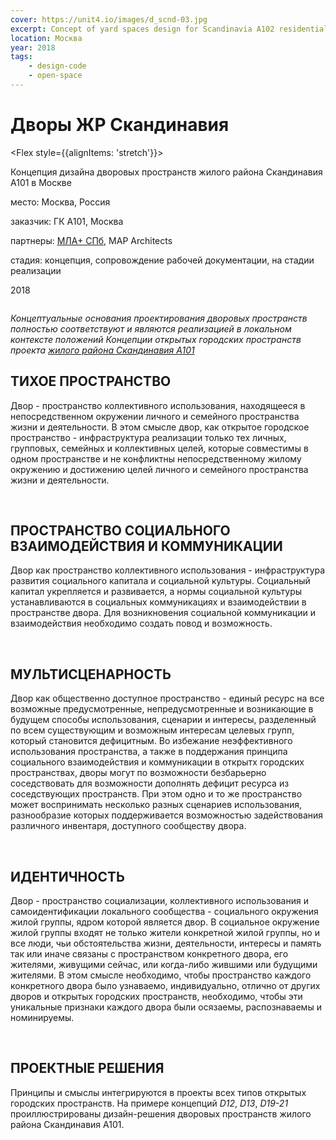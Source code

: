 ```yaml
---
cover: https://unit4.io/images/d_scnd-03.jpg
excerpt: Concept of yard spaces design for Scandinavia A102 residential district, New Moscow, Russia
location: Москва
year: 2018
tags:
    - design-code
    - open-space
---
```


# Дворы ЖР Скандинавия

<Flex style={{alignItems: 'stretch'}}>
<Flex col>

Концепция дизайна дворовых пространств жилого района Скандинавия А101 в Москве

</Flex>

<div>
<p><BlackHighlight>место:</BlackHighlight> Москва, Россия</p>

<p><BlackHighlight>заказчик:</BlackHighlight> ГК А101, Москва</p>

[]()<p><BlackHighlight>партнеры:</BlackHighlight> [МЛА+ СПб](https://www.mlaplus.com/), MAP Architects</p>

<p><BlackHighlight>стадия:</BlackHighlight> концепция, сопровождение рабочей документации, на стадии реализации</p>

2018
</div>
</Flex>


<Image src="/images/d_scnd-09.jpg" width={4177} height={1658} alt="" />

_Концептуальные основания проектирования дворовых пространств полностью соответствуют и являются
реализацией в локальном контексте положений Концепции открытых городских пространств проекта
[жилого района Скандинавия А101](/scnd-gb)_


## ТИХОЕ ПРОСТРАНСТВО

Двор - пространство коллективного использования, находящееся в непосредственном окружении личного
и семейного пространства жизни и деятельности.
В этом смысле двор, как открытое городское пространство - инфраструктура реализации только тех личных,
групповых, семейных и коллективных целей,
которые совместимы в одном пространстве и не конфликтны непосредственному жилому окружению и
достижению целей личного и семейного пространства жизни и деятельности.

<Image src="/images/d_scnd-07.jpg" width={1772} height={997} alt="" />

<Image src="/images/d_scnd-08.jpg" width={1772} height={997} alt="" />

## ПРОСТРАНСТВО СОЦИАЛЬНОГО ВЗАИМОДЕЙСТВИЯ И КОММУНИКАЦИИ

Двор как пространство коллективного использования - инфраструктура развития социального
капитала и социальной культуры. Социальный капитал укрепляется и развивается,
а нормы социальной культуры устанавливаются в социальных коммуникациях и взаимодействии
в пространстве двора.
Для возникновения социальной коммуникации и взаимодействия необходимо создать повод и возможность.

<Image src="/images/d_scnd-03.jpg" width={1772} height={997} alt="" />

<Image src="/images/d_scnd-04.jpg" width={1772} height={997} alt="" />

## МУЛЬТИСЦЕНАРНОСТЬ

Двор как общественно доступное пространство - единый ресурс на все возможные предусмотренные,
непредусмотренные и возникающие в будущем способы использования, сценарии и интересы,
разделенный по всем существующим и возможным интересам целевых групп, который становится дефицитным.
Во избежание неэффективного использования пространства,
а также в поддержания принципа социального взаимодействия и коммуникации
в открытх городских пространствах, дворы могут по возможности безбарьерно соседствовать
для возможности дополнять дефицит ресурса из соседствующих пространств.
При этом одно и то же пространство может воспринимать несколько разных сценариев использования,
разнообразие которых поддерживается возможностью задействования различного инвентаря,
доступного сообществу двора.

<Image src="/images/d_scnd-05.jpg" width={1772} height={997} alt="" />

<Image src="/images/d_scnd-06.jpg" width={1772} height={997} alt="" />

## ИДЕНТИЧНОСТЬ

Двор - пространство социализации, коллективного использования и самоидентификации
локального сообщества - социального окружения жилой группы, ядром которой является двор.
В социальное окружение жилой группы входят не только жители конкретной жилой группы,
но и все люди, чьи обстоятельства жизни, деятельности, интересы и память
так или иначе связаны с пространством конкретного двора, его жителями, живущими сейчас,
или когда-либо жившими или будущими жителями.
В этом смысле необходимо, чтобы пространство каждого конкретного двора было узнаваемо,
индивидуально, отлично от других дворов и открытых городских пространств, необходимо,
чтобы эти уникальные признаки каждого двора были осязаемы, распознаваемы и номинируемы.

<Image src="/images/d_scnd-01.jpg" width={1772} height={997} alt="" />

<Image src="/images/d_scnd-02.jpg" width={1772} height={997} alt="" />

## ПРОЕКТНЫЕ РЕШЕНИЯ

Принципы и смыслы интегрируются в проекты всех типов открытых городских пространств.
На примере концепций *D12*, *D13*, *D19-21* проиллюстрированы дизайн-решения дворовых
пространств жилого района Скандинавия А101.

<Carousel effect='crossfade'>
	<Image src="/images/d_scnd-10_1.jpg" alt="" />
	<Image src="/images/d_scnd-10_2.jpg" alt="" />
	<Image src="/images/d_scnd-10_3.jpg" alt="" />
	<Image src="/images/d_scnd-10_4.jpg" alt="" />
	<Image src="/images/d_scnd-10_5.jpg" alt="" />
	<Image src="/images/d_scnd-10_6.jpg" alt="" />
	<Image src="/images/d_scnd-10_7.jpg" alt="" />
	<Image src="/images/d_scnd-10_8.jpg" alt="" />
	<Image src="/images/d_scnd-10_9.jpg" alt="" />
	<Image src="/images/d_scnd-10_10.jpg" alt="" />
</Carousel>

